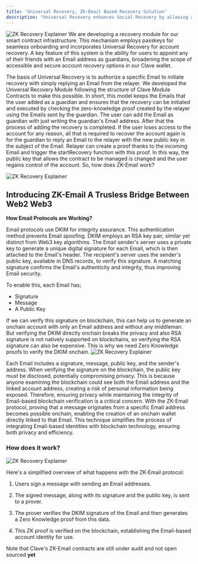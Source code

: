 ```yaml
---
title: 'Universal Recovery, ZK-Email Based Recovery Solution'
description: "Universal Recovery enhances Social Recovery by allowing anyone to act as a guardian using just an Email account. Powered by ZK-Email, it ensures secure and private account recovery without requiring an onchain wallet. This innovative solution addresses the limitations of traditional methods, making secure account recovery more accessible to a broader audience."
---
```


![ZK Recovery Explainer](./images/recoverypic4.png)
We are developing a recovery module for our smart contract infrastructure. This mechanism employs passkeys for seamless onboarding and incorporates Universal Recovery for account recovery. A key feature of this system is the ability for users to appoint any of their friends with an Email address as guardians, broadening the scope of accessible and secure account recovery options in our Clave wallet.

The basis of Universal Recovery is to authorize a specific Email to initiate recovery with simply replying an Email from the relayer. We developed the Universal Recovery Module following the structure of Clave Module Contracts to make this possible. In short, this model keeps the Emails that the user added as a guardian and ensures that the recovery can be initiated and executed by checking the zero-knowledge proof created by the relayer using the Emails sent by the guardian. The user can add the Email as guardian with just writing the guardian's Email address. After that the process of adding the recovery is completed. If the user loses access to the account for any reason, all that is required to recover the account again is for the guardian to reply an Email to the relayer with the new public key in the subject of the Email. Relayer can create a proof thanks to the incoming Email and trigger the startRecovery function with this proof. In this way, the public key that allows the contract to be managed is changed and the user regains control of the account. So, how does ZK-Email work?


![ZK Recovery Explainer](./images/recoverypic5.png)

## Introducing ZK-Email A Trusless Bridge Between Web2 Web3

**How Email Protocols are Working?**

Email protocols use DKIM for integrity assurance. This authentication method prevents Email spoofing. DKIM employs an RSA key pair, similar yet distinct from Web3 key algorithms. The Email sender's server uses a private key to generate a unique digital signature for each Email, which is then attached to the Email's header. The recipient's server uses the sender's public key, available in DNS records, to verify this signature. A matching signature confirms the Email's authenticity and integrity, thus improving Email security.

To enable this, each Email has;

- Signature
- Message
- A Public Key

If we can verify this signature on blockchain, this can help us to generate an onchain account with only an Email address and without any middleman. But verifying the DKIM directly onchain breaks the privacy and also RSA signature is not natively supported on blockchains, so verifying the RSA signature can also be expensive. This is why we need Zero Knowledge proofs to verify the DKIM onchain.
![ZK Recovery Explainer](./images/recoverypic6.png)

Each Email includes a signature, message, public key, and the sender's address. When verifying the signature on the blockchain, the public key must be disclosed, potentially compromising privacy. This is because anyone examining the blockchain could see both the Email address and the linked account address, creating a risk of personal information being exposed. Therefore, ensuring privacy while maintaining the integrity of Email-based blockchain verification is a critical concern. With the ZK-Email protocol, proving that a message originates from a specific Email address becomes possible onchain, enabling the creation of an onchain wallet directly linked to that Email. This technique simplifies the process of integrating Email-based identities with blockchain technology, ensuring both privacy and efficiency.

### How does it work?
![ZK Recovery Explainer](./images/recoverypic7.png)

Here's a simplified overview of what happens with the ZK-Email protocol:

1. Users sign a message with sending an Email addresses.

2. The signed message, along with its signature and the public key, is sent to a prover.

3. The prover verifies the DKIM signature of the Email and then generates a Zero Knowledge proof from this data.

4. This ZK proof is verified on the blockchain, establishing the Email-based account identity for use.

Note that Clave's ZK-Email contracts are still under audit and not open sourced **yet**

